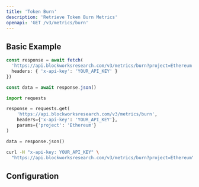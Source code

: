 ```yaml
---
title: 'Token Burn'
description: 'Retrieve Token Burn Metrics'
openapi: 'GET /v3/metrics/burn'
---
```



<Endpoint method="GET" path="/v3/metrics/burn" />

## Basic Example

<CodeGroup>

```typescript TypeScript
const response = await fetch(
  'https://api.blockworksresearch.com/v3/metrics/burn?project=Ethereum', {
  headers: { 'x-api-key': 'YOUR_API_KEY' }
})

const data = await response.json()
```

```python Python
import requests

response = requests.get(
    'https://api.blockworksresearch.com/v3/metrics/burn',
    headers={'x-api-key': 'YOUR_API_KEY'},
    params={'project': 'Ethereum'}
)

data = response.json()
```

```bash cURL
curl -H "x-api-key: YOUR_API_KEY" \
  "https://api.blockworksresearch.com/v3/metrics/burn?project=Ethereum"
```

</CodeGroup>


<GenericResponse />

## Configuration

<QueryParams />